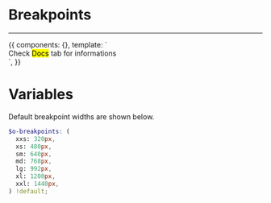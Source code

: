 <!-- Storybook Addon imports -->


<Meta title='3. Layout|Breakpoints' />


# Breakpoints

<hr/>

<Story name='Variables'>
  {{
    components: {},
    template: `<div>Check <mark>Docs</mark> tab for informations</div>`,
  }}
</Story>

# Variables

Default breakpoint widths are shown below.


```scss
$o-breakpoints: (
  xxs: 320px,
  xs: 480px,
  sm: 640px,
  md: 768px,
  lg: 992px,
  xl: 1200px,
  xxl: 1440px,
) !default;
```


